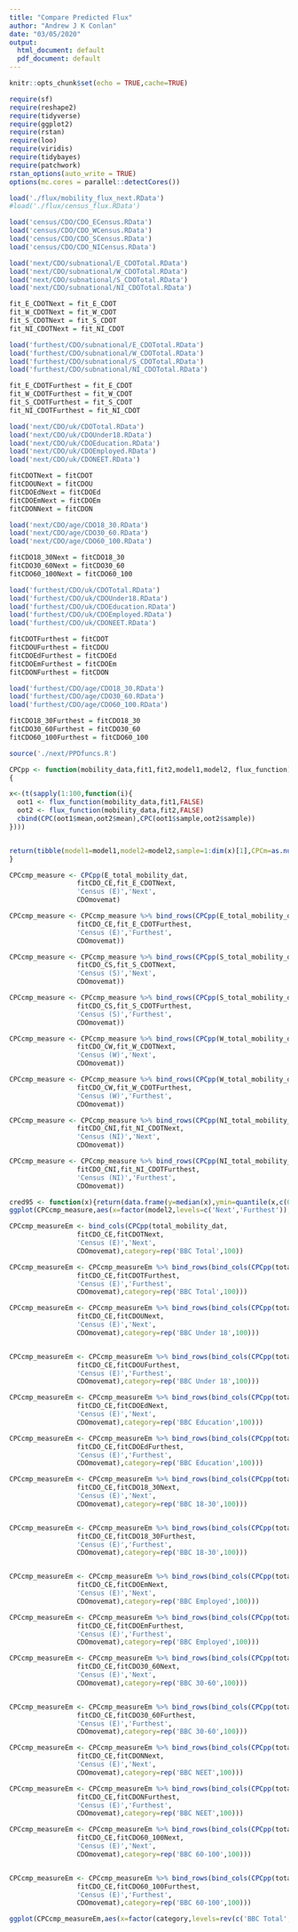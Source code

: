 ```yaml
---
title: "Compare Predicted Flux"
author: "Andrew J K Conlan"
date: "03/05/2020"
output:
  html_document: default
  pdf_document: default
---
```


```r
knitr::opts_chunk$set(echo = TRUE,cache=TRUE)
```


```r
require(sf)
require(reshape2)
require(tidyverse)
require(ggplot2)
require(rstan)
require(loo)
require(viridis)
require(tidybayes)
require(patchwork)
rstan_options(auto_write = TRUE)
options(mc.cores = parallel::detectCores())

load('./flux/mobility_flux_next.RData')
#load('./flux/census_flux.RData')

load('census/CDO/CDO_ECensus.RData')
load('census/CDO/CDO_WCensus.RData')
load('census/CDO/CDO_SCensus.RData')
load('census/CDO/CDO_NICensus.RData')

load('next/CDO/subnational/E_CDOTotal.RData')
load('next/CDO/subnational/W_CDOTotal.RData')
load('next/CDO/subnational/S_CDOTotal.RData')
load('next/CDO/subnational/NI_CDOTotal.RData')

fit_E_CDOTNext = fit_E_CDOT
fit_W_CDOTNext = fit_W_CDOT
fit_S_CDOTNext = fit_S_CDOT
fit_NI_CDOTNext = fit_NI_CDOT

load('furthest/CDO/subnational/E_CDOTotal.RData')
load('furthest/CDO/subnational/W_CDOTotal.RData')
load('furthest/CDO/subnational/S_CDOTotal.RData')
load('furthest/CDO/subnational/NI_CDOTotal.RData')

fit_E_CDOTFurthest = fit_E_CDOT
fit_W_CDOTFurthest = fit_W_CDOT
fit_S_CDOTFurthest = fit_S_CDOT
fit_NI_CDOTFurthest = fit_NI_CDOT

load('next/CDO/uk/CDOTotal.RData')
load('next/CDO/uk/CDOUnder18.RData')
load('next/CDO/uk/CDOEducation.RData')
load('next/CDO/uk/CDOEmployed.RData')
load('next/CDO/uk/CDONEET.RData')

fitCDOTNext = fitCDOT
fitCDOUNext = fitCDOU
fitCDOEdNext = fitCDOEd
fitCDOEmNext = fitCDOEm
fitCDONNext = fitCDON

load('next/CDO/age/CDO18_30.RData')
load('next/CDO/age/CDO30_60.RData')
load('next/CDO/age/CDO60_100.RData')

fitCDO18_30Next = fitCDO18_30
fitCDO30_60Next = fitCDO30_60
fitCDO60_100Next = fitCDO60_100

load('furthest/CDO/uk/CDOTotal.RData')
load('furthest/CDO/uk/CDOUnder18.RData')
load('furthest/CDO/uk/CDOEducation.RData')
load('furthest/CDO/uk/CDOEmployed.RData')
load('furthest/CDO/uk/CDONEET.RData')

fitCDOTFurthest = fitCDOT
fitCDOUFurthest = fitCDOU
fitCDOEdFurthest = fitCDOEd
fitCDOEmFurthest = fitCDOEm
fitCDONFurthest = fitCDON

load('furthest/CDO/age/CDO18_30.RData')
load('furthest/CDO/age/CDO30_60.RData')
load('furthest/CDO/age/CDO60_100.RData')

fitCDO18_30Furthest = fitCDO18_30
fitCDO30_60Furthest = fitCDO30_60
fitCDO60_100Furthest = fitCDO60_100

source('./next/PPDfuncs.R')

CPCpp <- function(mobility_data,fit1,fit2,model1,model2, flux_function)
{

x<-(t(sapply(1:100,function(i){
  oot1 <- flux_function(mobility_data,fit1,FALSE)
  oot2 <- flux_function(mobility_data,fit2,FALSE)
  cbind(CPC(oot1$mean,oot2$mean),CPC(oot1$sample,oot2$sample))
})))


return(tibble(model1=model1,model2=model2,sample=1:dim(x)[1],CPCm=as.numeric(x[,1]),CPCpp=as.numeric(x[,2])))
}

```

```r

CPCcmp_measure <- CPCpp(E_total_mobility_dat,
                 fitCDO_CE,fit_E_CDOTNext,
                 'Census (E)','Next',
                 CDOmovemat)

CPCcmp_measure <- CPCcmp_measure %>% bind_rows(CPCpp(E_total_mobility_dat,
                 fitCDO_CE,fit_E_CDOTFurthest,
                 'Census (E)','Furthest',
                 CDOmovemat))

CPCcmp_measure <- CPCcmp_measure %>% bind_rows(CPCpp(S_total_mobility_dat,
                 fitCDO_CS,fit_S_CDOTNext,
                 'Census (S)','Next',
                 CDOmovemat))

CPCcmp_measure <- CPCcmp_measure %>% bind_rows(CPCpp(S_total_mobility_dat,
                 fitCDO_CS,fit_S_CDOTFurthest,
                 'Census (S)','Furthest',
                 CDOmovemat))

CPCcmp_measure <- CPCcmp_measure %>% bind_rows(CPCpp(W_total_mobility_dat,
                 fitCDO_CW,fit_W_CDOTNext,
                 'Census (W)','Next',
                 CDOmovemat))

CPCcmp_measure <- CPCcmp_measure %>% bind_rows(CPCpp(W_total_mobility_dat,
                 fitCDO_CW,fit_W_CDOTFurthest,
                 'Census (W)','Furthest',
                 CDOmovemat))

CPCcmp_measure <- CPCcmp_measure %>% bind_rows(CPCpp(NI_total_mobility_dat,
                 fitCDO_CNI,fit_NI_CDOTNext,
                 'Census (NI)','Next',
                 CDOmovemat))

CPCcmp_measure <- CPCcmp_measure %>% bind_rows(CPCpp(NI_total_mobility_dat,
                 fitCDO_CNI,fit_NI_CDOTFurthest,
                 'Census (NI)','Furthest',
                 CDOmovemat))

cred95 <- function(x){return(data.frame(y=median(x),ymin=quantile(x,c(0.025)),ymax=quantile(x,0.975)))}
ggplot(CPCcmp_measure,aes(x=factor(model2,levels=c('Next','Furthest')),y=CPCm)) + coord_flip() + stat_summary(fun.data=cred95,size=0.5) + xlab('Measure for Origin Destination Matrix') + ylab('CPC with Census Model') + facet_wrap(~factor(model1,levels=c('Census (E)','Census (W)','Census (S)','Census (NI)')))

```

```r


CPCcmp_measureEm <- bind_cols(CPCpp(total_mobility_dat,
                 fitCDO_CE,fitCDOTNext,
                 'Census (E)','Next',
                 CDOmovemat),category=rep('BBC Total',100))

CPCcmp_measureEm <- CPCcmp_measureEm %>% bind_rows(bind_cols(CPCpp(total_mobility_dat,
                 fitCDO_CE,fitCDOTFurthest,
                 'Census (E)','Furthest',
                 CDOmovemat),category=rep('BBC Total',100)))

CPCcmp_measureEm <- CPCcmp_measureEm %>% bind_rows(bind_cols(CPCpp(total_mobility_dat,
                 fitCDO_CE,fitCDOUNext,
                 'Census (E)','Next',
                 CDOmovemat),category=rep('BBC Under 18',100)))


CPCcmp_measureEm <- CPCcmp_measureEm %>% bind_rows(bind_cols(CPCpp(total_mobility_dat,
                 fitCDO_CE,fitCDOUFurthest,
                 'Census (E)','Furthest',
                 CDOmovemat),category=rep('BBC Under 18',100)))

CPCcmp_measureEm <- CPCcmp_measureEm %>% bind_rows(bind_cols(CPCpp(total_mobility_dat,
                 fitCDO_CE,fitCDOEdNext,
                 'Census (E)','Next',
                 CDOmovemat),category=rep('BBC Education',100)))

CPCcmp_measureEm <- CPCcmp_measureEm %>% bind_rows(bind_cols(CPCpp(total_mobility_dat,
                 fitCDO_CE,fitCDOEdFurthest,
                 'Census (E)','Furthest',
                 CDOmovemat),category=rep('BBC Education',100)))

CPCcmp_measureEm <- CPCcmp_measureEm %>% bind_rows(bind_cols(CPCpp(total_mobility_dat,
                 fitCDO_CE,fitCDO18_30Next,
                 'Census (E)','Next',
                 CDOmovemat),category=rep('BBC 18-30',100)))


CPCcmp_measureEm <- CPCcmp_measureEm %>% bind_rows(bind_cols(CPCpp(total_mobility_dat,
                 fitCDO_CE,fitCDO18_30Furthest,
                 'Census (E)','Furthest',
                 CDOmovemat),category=rep('BBC 18-30',100)))


CPCcmp_measureEm <- CPCcmp_measureEm %>% bind_rows(bind_cols(CPCpp(total_mobility_dat,
                 fitCDO_CE,fitCDOEmNext,
                 'Census (E)','Next',
                 CDOmovemat),category=rep('BBC Employed',100)))

CPCcmp_measureEm <- CPCcmp_measureEm %>% bind_rows(bind_cols(CPCpp(total_mobility_dat,
                 fitCDO_CE,fitCDOEmFurthest,
                 'Census (E)','Furthest',
                 CDOmovemat),category=rep('BBC Employed',100)))

CPCcmp_measureEm <- CPCcmp_measureEm %>% bind_rows(bind_cols(CPCpp(total_mobility_dat,
                 fitCDO_CE,fitCDO30_60Next,
                 'Census (E)','Next',
                 CDOmovemat),category=rep('BBC 30-60',100)))


CPCcmp_measureEm <- CPCcmp_measureEm %>% bind_rows(bind_cols(CPCpp(total_mobility_dat,
                 fitCDO_CE,fitCDO30_60Furthest,
                 'Census (E)','Furthest',
                 CDOmovemat),category=rep('BBC 30-60',100)))

CPCcmp_measureEm <- CPCcmp_measureEm %>% bind_rows(bind_cols(CPCpp(total_mobility_dat,
                 fitCDO_CE,fitCDONNext,
                 'Census (E)','Next',
                 CDOmovemat),category=rep('BBC NEET',100)))

CPCcmp_measureEm <- CPCcmp_measureEm %>% bind_rows(bind_cols(CPCpp(total_mobility_dat,
                 fitCDO_CE,fitCDONFurthest,
                 'Census (E)','Furthest',
                 CDOmovemat),category=rep('BBC NEET',100)))

CPCcmp_measureEm <- CPCcmp_measureEm %>% bind_rows(bind_cols(CPCpp(total_mobility_dat,
                 fitCDO_CE,fitCDO60_100Next,
                 'Census (E)','Next',
                 CDOmovemat),category=rep('BBC 60-100',100)))


CPCcmp_measureEm <- CPCcmp_measureEm %>% bind_rows(bind_cols(CPCpp(total_mobility_dat,
                 fitCDO_CE,fitCDO60_100Furthest,
                 'Census (E)','Furthest',
                 CDOmovemat),category=rep('BBC 60-100',100)))

ggplot(CPCcmp_measureEm,aes(x=factor(category,levels=rev(c('BBC Total','BBC Employed','BBC 30-60','BBC Education','BBC 18-30','BBC NEET','BBC 60-100','BBC Under 18'))),y=CPCm)) + coord_flip() + stat_summary(fun.data=cred95,size=0.5) + xlab('') + ylab('CPC with Census (E) Model') + facet_wrap(~ factor(model2,levels=c('Next','Furthest')))


  
```



